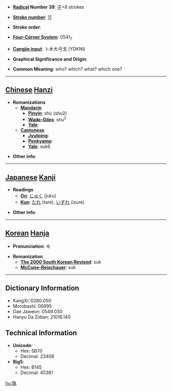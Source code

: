 * '''[[Wiktionary:Chinese radical index| Radical]] Number 39''': [[Wiktionary:Chinese radical index 子|子]]+8 strokes

* '''[[Wiktionary:Chinese total strokes index|Stroke number]]''': [[Wiktionary:Chinese total strokes index 11|11]]

* '''Stroke order''': 

* '''[[Wiktionary:Chinese four corner index|Four-Corner System]]''': 0541<sub>7</sub>

* '''[[Wiktionary:Chinese Cangjie index|Cangjie input]]''': 卜木大弓戈 (YDKNI)

* '''Graphical Significance and Origin''': 

* '''Common Meaning''': who? which? what? which one?

----

== [[Chinese]] [[Hanzi]] ==

* '''Romanizations'''
** '''[[Mandarin]]'''
*** '''[[Pinyin]]''': shú (shu2)
*** '''[[Wade-Giles]]''': shu<sup>2</sup>
*** '''[[Yale]]''': 
** '''[[Cantonese]]'''
*** '''[[Jyutping]]''':
*** '''[[Penkyamp]]''': 
*** '''[[Yale]]''': suk6

* '''Other info''': 

----

== [[Japanese]] [[Kanji]] ==

* '''Readings'''
** '''[[On]]''': [[じゅく]] (juku)
** '''[[Kun]]''': [[たれ]] (tare), [[いずれ]] (izure)

* '''Other info''':  

----

== [[Korean]] [[Hanja]] ==

* '''Pronunciation''': 숙

* '''Romanization'''
** '''[[The 2000 South Korean Revised Romanization|The 2000 South Korean Revised]]''': suk
** '''[[McCune-Reischauer]]''': suk

----

== Dictionary Information ==

* KangXi: 0280.050
* Morobashi: 06995
* Dae Jaweon: 0549.030
* Hanyu Da Zidian: 21016.140

== Technical Information ==

* '''Unicode''':
** Hex: 5B70
** Decimal: 23408
* '''Big5''':
** Hex: B145
** Decimal: 45381

[[hu:孰]]